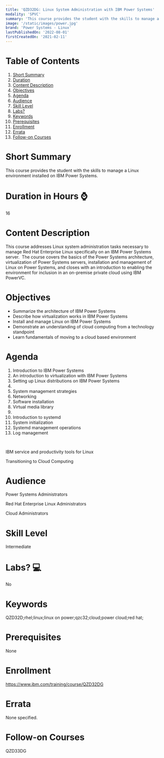 ```yaml
---
title: 'QZD32DG: Linux System Administration with IBM Power Systems'
modality: 'SPVC'
summary: 'This course provides the student with the skills to manage a Linux environment installed on IBM Power Systems.'
image: '/static/images/power.jpg'
brand: 'Power Systems - Linux'
lastPublishedOn: '2022-08-01'
firstCreatedOn: '2021-02-11'
---
```

# Table of Contents
1.  [Short Summary](#short-summary)
2.  [Duration](#duration-in-hours-)
3.  [Content Description](#content-description)
4.  [Objectives](#objectives)
5.  [Agenda](#agenda)
6.  [Audience](#audience)
7.  [Skill Level](#skill-level)
8.  [Labs?](#labs-)
9.  [Keywords](#keywords)
10. [Prerequisites](#prerequisites)
11. [Enrollment](#enrollment)
12. [Errata](#errata)
13. [Follow-on Courses](#follow-on-courses)

# Short Summary
This course provides the student with the skills to manage a Linux environment installed on IBM Power Systems.

# Duration in Hours ⌚
16

# Content Description
This course addresses Linux system administration tasks necessary to manage Red Hat Enterprise Linux specifically on an IBM Power Systems server.  The course covers the basics of the Power Systems architecture, virtualization of Power Systems servers, installation and management of Linux on Power Systems, and closes with an introduction to enabling the environment for inclusion in an on-premise private cloud using IBM PowerVC.



# Objectives
* Summarize the architecture of IBM Power Systems
* Describe how virtualization works in IBM Power Systems
* Install and manage Linux on IBM Power Systems
* Demonstrate an understanding of cloud computing from a technology standpoint
* Learn fundamentals of moving to a cloud based environment


# Agenda
1. Introduction to IBM Power Systems
2. An introduction to virtualization with IBM Power Systems
3. Setting up Linux distributions on IBM Power Systems
4. 
5. System management strategies
6. Networking
7. Software installation
8. Virtual media library
9. 
10. Introduction to systemd
11. System initialization
12. Systemd management operations
13. Log management

 

IBM service and productivity tools for Linux

Transitioning to Cloud Computing



# Audience
Power Systems Administrators

Red Hat Enterprise Linux Administrators

Cloud Administrators



# Skill Level
Intermediate        

# Labs? 💻
No

# Keywords
QZD32D;rhel;linux;linux on power;qzc32;cloud;power cloud;red hat;

# Prerequisites
None



# Enrollment
https://www.ibm.com/training/course/QZD32DG

# Errata
None specified.

# Follow-on Courses
QZD33DG

